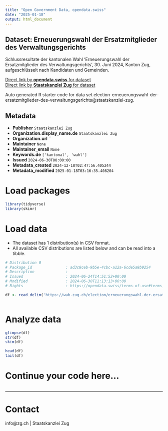 ```yaml
---
title: "Open Government Data, opendata.swiss"
date: "2025-01-18"
output: html_document
---
```


## Dataset: Erneuerungswahl der Ersatzmitglieder des Verwaltungsgerichts

Schlussresultate der kantonalen Wahl 'Erneuerungswahl der Ersatzmitglieder des Verwaltungsgerichts', 30. Juni 2024, Kanton Zug, aufgeschlüsselt nach Kandidaten und Gemeinden.

[Direct link by **opendata.swiss** for dataset](https://opendata.swiss/de/dataset/erneuerungswahl-der-ersatzmitglieder-des-verwaltungsgerichts)<br>
[Direct link by **Staatskanzlei Zug** for dataset](https://wab.zug.ch/election/erneuerungswahl-der-ersatzmitglieder-des-verwaltungsgerichts/data)

Auto generated R starter code for data set election-erneuerungswahl-der-ersatzmitglieder-des-verwaltungsgerichts@staatskanzlei-zug.

## Metadata

- **Publisher** `Staatskanzlei Zug`
- **Organization.display_name.de** `Staatskanzlei Zug`
- **Organization.url** ``
- **Maintainer** `None`
- **Maintainer_email** `None`
- **Keywords.de** `['kantonal', 'wahl']`
- **Issued** `2024-06-30T00:00:00`
- **Metadata_created** `2024-12-18T02:47:56.405244`
- **Metadata_modified** `2025-01-18T03:16:35.408204`


# Load packages

```r

library(tidyverse)
library(skimr)

```

# Load data

-   The dataset has 1 distribution(s) in CSV format.
-   All available CSV distributions are listed below and can be read into a tibble.

```r

# Distribution 0
# Package_id               : ad3c8ceb-9b5e-4cbc-a12a-6cde5a8b9254
# Description              : 
# Issued                   : 2024-06-24T14:51:52+00:00
# Modified                 : 2024-06-30T11:13:13+00:00
# Rights                   : https://opendata.swiss/terms-of-use#terms_by

df <- read_delim('https://wab.zug.ch/election/erneuerungswahl-der-ersatzmitglieder-des-verwaltungsgerichts/data-csv')



```

# Analyze data

```r

glimpse(df)
str(df)
skim(df)

head(df)
tail(df)

```

# Continue your code here...

```r

```

------------------------------------------------------------------------

# Contact

info@zg.ch | Staatskanzlei Zug
